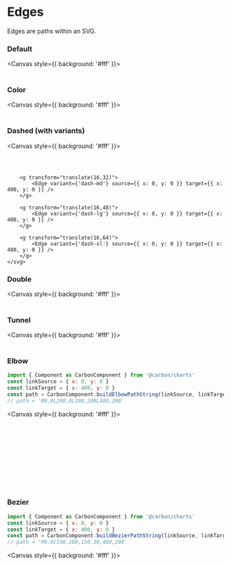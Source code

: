 
<Meta title="Diagrams/Edges" />

# Edges

Edges are paths within an SVG.

### Default
<Canvas style={{ background: '#fff' }}>
  <svg height="30" width="800">
		<g transform="translate(16,16)">
			<Edge source={{ x: 0, y: 0 }} target={{ x: 400, y: 0 }} />
		</g>
	</svg>
</Canvas>

### Color
<Canvas style={{ background: '#fff' }}>
  <svg height="30" width="800">
		<g transform="translate(16,16)">
			<Edge color={'#FB4B53'} source={{ x: 0, y: 0 }} target={{ x: 400, y: 0 }} />
		</g>
	</svg>
</Canvas>

### Dashed (with variants)
<Canvas style={{ background: '#fff' }}>
	<svg height="70" width="800">
		<g transform="translate(16,16)">
			<Edge variant={'dash-sm'} source={{ x: 0, y: 0 }} target={{ x: 400, y: 0 }} />
		</g>

		<g transform="translate(16,32)">
			<Edge variant={'dash-md'} source={{ x: 0, y: 0 }} target={{ x: 400, y: 0 }} />
		</g>

		<g transform="translate(16,48)">
			<Edge variant={'dash-lg'} source={{ x: 0, y: 0 }} target={{ x: 400, y: 0 }} />
		</g>

		<g transform="translate(16,64)">
			<Edge variant={'dash-xl'} source={{ x: 0, y: 0 }} target={{ x: 400, y: 0 }} />
		</g>
	</svg>
</Canvas>

### Double
<Canvas style={{ background: '#fff' }}>
  <svg height="30" width="800">
		<g transform="translate(16,16)">
			<Edge variant={'double'} source={{ x: 0, y: 0 }} target={{ x: 400, y: 0 }} />
		</g>
	</svg>
</Canvas>

### Tunnel
<Canvas style={{ background: '#fff' }}>
  <svg height="30" width="800">
		<g transform="translate(16,16)">
			<Edge variant={'tunnel'} source={{ x: 0, y: 0 }} target={{ x: 400, y: 0 }} />
		</g>
	</svg>
</Canvas>

### Elbow

```js
import { Component as CarbonComponent } from '@carbon/charts'
const linkSource = { x: 0, y: 0 }
const linkTarget = { x: 400, y: 0 }
const path = CarbonComponent.buildElbowPathString(linkSource, linkTargetCurve)
// path = 'M0,0L200,0L200,200L400,200'
```

<Canvas style={{ background: '#fff' }}>
  <svg height="260" width="800">
		<g transform="translate(16,16)">
			<Edge path={'M0,0L200,0L200,200L400,200'} />
		</g>
	</svg>
</Canvas>

### Bezier

```js
import { Component as CarbonComponent } from '@carbon/charts'
const linkSource = { x: 0, y: 0 }
const linkTarget = { x: 400, y: 0 }
const path = CarbonComponent.buildBezierPathString(linkSource, linkTargetCurve, 150, 280, 150, 30)
// path = 'M0,0C150,280,150,30,400,200'
```

<Canvas style={{ background: '#fff' }}>
  <svg height="260" width="800">
		<g transform="translate(16,16)">
			<Edge path={'M0,0C150,280,150,30,400,200'} />
		</g>
	</svg>
</Canvas>
